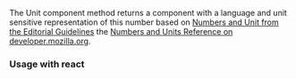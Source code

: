 The Unit component method returns a component with a language and unit sensitive representation of this number based on [Numbers and Unit from the Editorial Guidelines](https://cdn.wfp.org/guides/editorial/content/numbers-and-units/) the [Numbers and Units Reference on developer.mozilla.org](http://cdn.wfp.org/guides/editorial/content/numbers-and-units).

### Usage with react

<!--

````
```js
````

```js
<Unit type="Usd" input="thousand" output="million" showZero hideEmpty>
  1234567
</Unit>
```

-->
